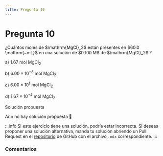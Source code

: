 ```yaml
---
title: Pregunta 10
---
```



# Pregunta 10

<div className="exercise">
¿Cuántos moles de $\mathrm{MgCl}_2$ están presentes en $60.0 \mathrm{~mL}$ en una solución de $0.100 M$ de $\mathrm{MgCl}_2$ ?

a) $1.67 \mathrm{~mol} \mathrm{~MgCl}_2$

b) $6.00 \times 10^{-3} \mathrm{~mol} \mathrm{~MgCl}_2$

c) $6.00 \times 10^1 \mathrm{~mol} \mathrm{~MgCl}_2$

d) $1.67 \times 10^{-4} \mathrm{~mol} \mathrm{~MgCl}_2$
</div>

<MDXDetails>
<summary>Solución propuesta</summary>

Aún no hay solución propuesta 🥲

:::info
Si este ejercicio tiene una solución, podría estar incorrecta. Si deseas proponer una solución alternativa, manda tu solución abriendo
un Pull Request en el [repositorio](https://github.com/crow-rojas/apuntes-fundamentals/pulls) de GitHub con el archivo
`.mdx` correspondiente.
:::

</MDXDetails>

### Comentarios

<Disqus
  url="https://crow-rojas.github.io/apuntes-fundamentals/docs/science/chemistry/exercises/2016-2/p10"
  identifier="docs/science/chemistry/exercises/2016-2/p10"
  title="2016-2 Quimica - Pregunta 10"
/>
